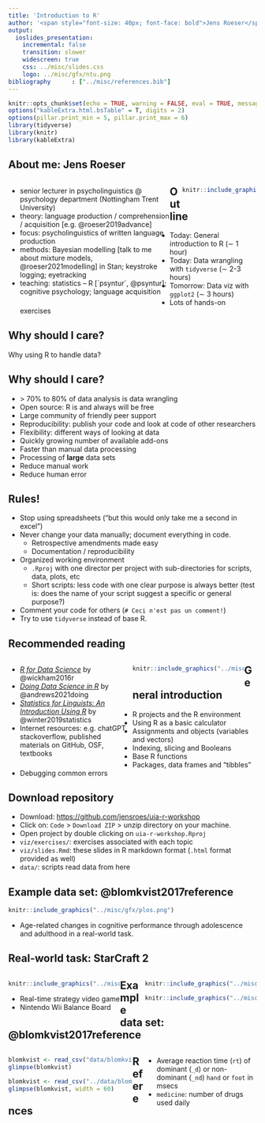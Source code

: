 ```yaml
---
title: 'Introduction to R'
author: '<span style="font-size: 40px; font-face: bold">Jens Roeser</span>'
output: 
  ioslides_presentation:
    incremental: false
    transition: slower
    widescreen: true
    css: ../misc/slides.css
    logo: ../misc/gfx/ntu.png
bibliography      : ["../misc/references.bib"]
---
```




```r
knitr::opts_chunk$set(echo = TRUE, warning = FALSE, eval = TRUE, message = FALSE, comment=NA)
options("kableExtra.html.bsTable" = T, digits = 2)
options(pillar.print_min = 5, pillar.print_max = 6)
library(tidyverse)
library(knitr)
library(kableExtra)
```

## About me: Jens Roeser 

<div style="float: left; width: 65%;">

- senior lecturer in psycholinguistics @ psychology department (Nottingham Trent University)
- theory: language production / comprehension / acquisition [e.g. @roeser2019advance]
- focus: psycholinguistics of written language production
- methods: Bayesian modelling [talk to me about mixture models, @roeser2021modelling] in Stan; keystroke logging; eyetracking
- teaching: statistics -- R [`psyntur`, @psyntur]; cognitive psychology; language acquisition

</div>

<div style="float: right; width: 30%;">

```r
knitr::include_graphics("../misc/gfx/me.jpg")
```
</div>


## Outline

- Today: General introduction to R ($\sim$ 1 hour)
- Today: Data wrangling with `tidyverse` ($\sim$ 2-3 hours)
- Tomorrow: Data viz with `ggplot2` ($\sim$ 3 hours)
- Lots of hands-on exercises


## Why should I care?

Why using R to handle data?

## Why should I care?

- \> 70% to 80% of data analysis is data wrangling
- Open source: R is and always will be free
- Large community of friendly peer support
- Reproducibility: publish your code and look at code of other researchers
- Flexibility: different ways of looking at data
- Quickly growing number of available add-ons 
- Faster than manual data processing 
- Processing of **large** data sets
- Reduce manual work
- Reduce human error

## Rules!

- Stop using spreadsheets ("but this would only take me a second in excel")
- Never change your data manually; document everything in code.
  - Retrospective amendments made easy
  - Documentation / reproducibility
- Organized working environment
  - `.Rproj` with one director per project with sub-directories for scripts, data, plots, etc
  - Short scripts: less code with one clear purpose is always better (test is: does the name of your script suggest a specific or general purpose?)
- Comment your code for others (`# Ceci n'est pas un comment!`)
- Try to use `tidyverse` instead of base R.


## Recommended reading 

<div style="float: left; width: 50%;">

- [*R for Data Science*](https://r4ds.had.co.nz/) by @wickham2016r
- [*Doing Data Science in R*](https://www.mjandrews.org/book/ddsr/) by @andrews2021doing
- [*Statistics for Linguists: An Introduction Using R*](https://appliedstatisticsforlinguists.org/bwinter_stats_proofs.pdf) by @winter2019statistics
- Internet resources: e.g. chatGPT, stackoverflow, published materials on GitHub, OSF, textbooks

</div>
<div style="float: left; width: 45%;">

```r
knitr::include_graphics("../misc/gfx/wickham.jpg")
```

</div>

## General introduction

- R projects and the R environment
- Using R as a basic calculator
- Assignments and objects (variables and vectors)
- Indexing, slicing and Booleans
- Base R functions
- Packages, data frames and "tibbles"
- Debugging common errors



## Download repository

- Download: [https://github.com/jensroes/uia-r-workshop](https://github.com/jensroes/uia-r-workshop)
- Click on: `Code` \> `Download ZIP` \> unzip directory on your machine.
- Open project by double clicking on `uia-r-workshop.Rproj`
- `viz/exercises/`: exercises associated with each topic
- `viz/slides.Rmd`: these slides in R markdown format (`.html` format provided as well)
- `data/`: scripts read data from here


## Example data set: @blomkvist2017reference 

```r
knitr::include_graphics("../misc/gfx/plos.png")
```

- Age-related changes in cognitive performance through adolescence and adulthood in a real-world task.

## Real-world task: StarCraft 2

<div style="float: left; width: 45%;">

```r
knitr::include_graphics("../misc/gfx/sc2b.jpeg")
```

- Real-time strategy video game
- Nintendo Wii Balance Board

</div>

<div style="float: right; width: 45%;">

```r
knitr::include_graphics("../misc/gfx/sc2.jpeg")
```

```r
knitr::include_graphics("../misc/gfx/sc2c.jpeg")
```

</div>





## Example data set: @blomkvist2017reference 

<div style="float: left; width: 50%;">

```r
blomkvist <- read_csv("data/blomkvist.csv")
glimpse(blomkvist)
```

```r
blomkvist <- read_csv("../data/blomkvist.csv")
glimpse(blomkvist, width = 60)
```
</div>

<div style="float: right; width: 45%;">

- Average reaction time (`rt`) of dominant (`_d`) or non-dominant (`_nd`) `hand` or `foot` in msecs
- `medicine`: number of drugs used daily

</div>




## References

<style>
slides > slide { overflow: scroll; }
slides > slide:not(.nobackground):after {
  content: '';
}
</style>


